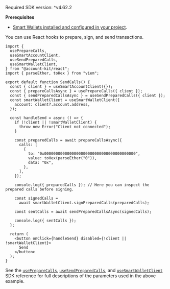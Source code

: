 <Info>Required SDK version: ^v4.62.2</Info>

**Prerequisites**

- [Smart Wallets installed and configured in your project](/docs/wallets/pages/react/setup.mdx).

You can use React hooks to prepare, sign, and send transactions.

<CodeBlocks>

```tsx twoslash title="sendCalls.tsx" maxLines=999 focus={10-15,22-39}
import {
  usePrepareCalls,
  useSmartAccountClient,
  useSendPreparedCalls,
  useSmartWalletClient,
} from "@account-kit/react";
import { parseEther, toHex } from "viem";

export default function SendCalls() {
  const { client } = useSmartAccountClient({});
  const { prepareCallsAsync } = usePrepareCalls({ client });
  const { sendPreparedCallsAsync } = useSendPreparedCalls({ client });
  const smartWalletClient = useSmartWalletClient({
    account: client?.account.address,
  });

  const handleSend = async () => {
    if (!client || !smartWalletClient) {
      throw new Error("Client not connected");
    }

    const preparedCalls = await prepareCallsAsync({
      calls: [
        {
          to: "0x0000000000000000000000000000000000000000",
          value: toHex(parseEther("0")),
          data: "0x",
        },
      ],
    });

    console.log({ preparedCalls }); // Here you can inspect the prepared calls before signing.

    const signedCalls =
      await smartWalletClient.signPreparedCalls(preparedCalls);

    const sentCalls = await sendPreparedCallsAsync(signedCalls);

    console.log({ sentCalls });
  };

  return (
    <button onClick={handleSend} disabled={!client || !smartWalletClient}>
      Send
    </button>
  );
}
```

</CodeBlocks>

See the [`usePrepareCalls`](/docs/wallets/reference/account-kit/react/hooks/usePrepareCalls),
[`useSendPreparedCalls`](/docs/wallets/reference/account-kit/react/hooks/useSendPreparedCalls), and
[`useSmartWalletClient`](/docs/wallets/reference/account-kit/react/hooks/useSmartWalletClient) SDK reference for
full descriptions of the parameters used in the above example.

